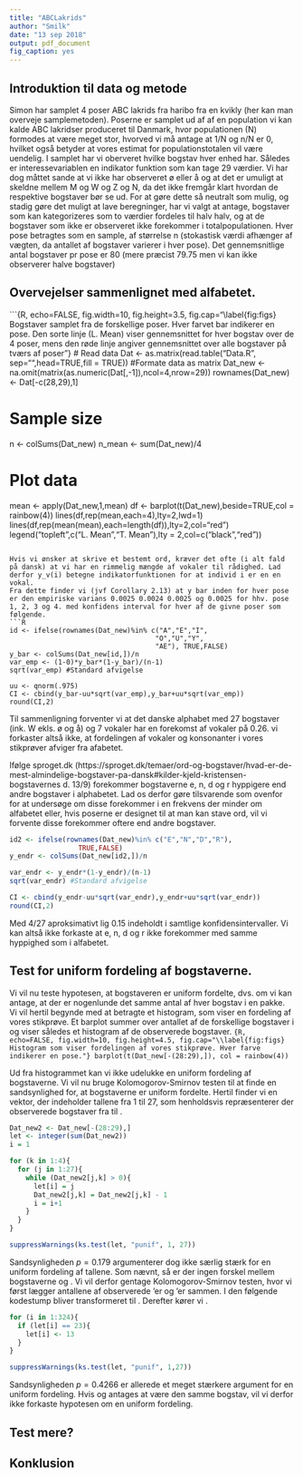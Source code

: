 ```yaml
---
title: "ABCLakrids"
author: "Smilk"
date: "13 sep 2018"
output: pdf_document
fig_caption: yes
---
```


## Introduktion til data og metode
Simon har samplet 4 poser ABC lakrids fra haribo fra en kvikly (her kan man overveje samplemetoden).
Poserne er samplet ud af af en population vi kan kalde ABC lakridser produceret til Danmark, hvor populationen (N) formodes at være meget stor, hvorved vi må antage at 1/N og n/N er 0, hvilket også betyder at vores estimat for populationstotalen vil være uendelig. 
I samplet har vi oberveret hvilke bogstav hver enhed har. Således er interessevariablen en indikator funktion som kan tage 29 værdier.
Vi har dog måttet sande at vi ikke har observeret ø eller å og at det er umuligt at skeldne mellem M og W og Z og N, da det ikke fremgår klart hvordan de respektive bogstaver bør se ud. 
For at gøre dette så neutralt som mulig, og stadig gøre det muligt at lave beregninger, har vi valgt at antage, bogstaver som kan kategorizeres som to værdier fordeles til halv halv, og at de bogstaver som ikke er observeret ikke forekommer i totalpopulationen. 
Hver pose betragtes som en sample, af størrelse n (stokastisk værdi afhænger af vægten, da antallet af bogstaver varierer i hver pose). Det gennemsnitlige antal bogstaver pr pose er 80 (mere præcist 79.75 men vi kan ikke observerer halve bogstaver) 

## Overvejelser sammenlignet med alfabetet.
```{R, echo=FALSE, fig.width=10, fig.height=3.5, fig.cap="\\label{fig:figs} Bogstaver samplet fra de forskellige poser. Hver farvet bar indikerer en pose. Den sorte linje (L. Mean) viser gennemsnittet for hver bogstav over de 4 poser, mens den røde linje angiver gennemsnittet over alle bogstaver på tværs af poser"}
# Read data
Dat <- as.matrix(read.table("Data.R", sep="",head=TRUE,fill = TRUE))
#Formate data as matrix
Dat_new <- na.omit(matrix(as.numeric(Dat[,-1]),ncol=4,nrow=29))
rownames(Dat_new) <- Dat[-c(28,29),1]

# Sample size
n <- colSums(Dat_new)
n_mean <- sum(Dat_new)/4

# Plot data
mean <- apply(Dat_new,1,mean)
df <- barplot(t(Dat_new),beside=TRUE,col = rainbow(4))
lines(df,rep(mean,each=4),lty=2,lwd=1)
lines(df,rep(mean(mean),each=length(df)),lty=2,col="red")
legend("topleft",c("L. Mean","T. Mean"),lty = 2,col=c("black","red"))
```

Hvis vi ønsker at skrive et bestemt ord, kræver det ofte (i alt fald på dansk) at vi har en rimmelig mængde af vokaler til rådighed. Lad derfor y_v(i) betegne indikatorfunktionen for at individ i er en en vokal.
Fra dette finder vi (jvf Corollary 2.13) at y bar inden for hver pose er den empiriske varians 0.0025 0.0024 0.0025 og 0.0025 for hhv. pose 1, 2, 3 og 4. med konfidens interval for hver af de givne poser som følgende.
```R
id <- ifelse(rownames(Dat_new)%in% c("A","E","I",
                                    "O","U","Y",
                                    "AE"), TRUE,FALSE)
y_bar <- colSums(Dat_new[id,])/n
var_emp <- (1-0)*y_bar*(1-y_bar)/(n-1)
sqrt(var_emp) #Standard afvigelse

uu <- qnorm(.975)
CI <- cbind(y_bar-uu*sqrt(var_emp),y_bar+uu*sqrt(var_emp))
round(CI,2)
```


Til sammenligning forventer vi at det danske alphabet med 27 bogstaver (ink. W ekls. ø og å) og 7 vokaler har en forekomst af vokaler på 0.26. vi forkaster altså ikke, at fordelingen af vokaler og konsonanter i vores stikprøver afviger fra afabetet.


Ifølge sproget.dk (https://sproget.dk/temaer/ord-og-bogstaver/hvad-er-de-mest-almindelige-bogstaver-pa-dansk#kilder-kjeld-kristensen-bogstavernes d. 13/9) forekommer bogstaverne e, n, d og r hyppigere end andre bogstaver i alphabetet. 
Lad os derfor gøre tilsvarende som ovenfor for at undersøge om disse forekommer i en frekvens der minder om alfabetet eller, hvis poserne er designet til at man kan stave ord, vil vi forvente disse forekommer oftere end andre bogstaver. 
```R
id2 <- ifelse(rownames(Dat_new)%in% c("E","N","D","R"), 
                 TRUE,FALSE)
y_endr <- colSums(Dat_new[id2,])/n

var_endr <- y_endr*(1-y_endr)/(n-1)
sqrt(var_endr) #Standard afvigelse

CI <- cbind(y_endr-uu*sqrt(var_endr),y_endr+uu*sqrt(var_endr))
round(CI,2)
```

Med 4/27 aproksimativt lig 0.15 indeholdt i samtlige konfidensintervaller. Vi kan altså ikke forkaste at e, n, d og r ikke forekommer med samme hyppighed som i alfabetet. 

## Test for uniform fordeling af bogstaverne.
Vi vil nu teste hypotesen, at bogstaveren er uniform fordelte, dvs. om vi kan antage, at der er nogenlunde det samme antal af hver bogstav i en pakke. Vi vil hertil begynde med at betragte et histogram, som viser en fordeling af vores stikprøve. Et barplot summer over antallet af de forskellige bogstaver i \texttt{Dat\_new} og viser således et histogram af de observerede bogstaver.
```{R, echo=FALSE, fig.width=10, fig.height=4.5, fig.cap="\\label{fig:figs} Histogram som viser fordelingen af vores stikprøve. Hver farve indikerer en pose."}
barplot(t(Dat_new[-(28:29),]), col = rainbow(4))
```

Ud fra histogrammet kan vi ikke udelukke en uniform fordeling af bogstaverne. Vi vil nu bruge Kolomogorov-Smirnov testen til at finde en sandsynlighed for, at bogstaverne er uniform fordelte. Hertil finder vi en vektor, der indeholder tallene fra 1 til 27, som henholdsvis repræsenterer der observerede bogstaver fra \texttt{A} til \texttt{Æ}.
```R
Dat_new2 <- Dat_new[-(28:29),]
let <- integer(sum(Dat_new2))
i = 1

for (k in 1:4){
  for (j in 1:27){
    while (Dat_new2[j,k] > 0){
      let[i] = j
      Dat_new2[j,k] = Dat_new2[j,k] - 1
      i = i+1
    }
  }
}

suppressWarnings(ks.test(let, "punif", 1, 27))
```
Sandsynligheden $p = 0.179$ argumenterer dog ikke særlig stærk for en uniform fordeling af tallene.\newline
Som nævnt, så er der ingen forskel mellem bogstaverne \texttt{M} og \texttt{W}. Vi vil derfor gentage Kolomogorov-Smirnov testen, hvor vi først lægger antallene af observerede \texttt{M}'er og \texttt{W}'er sammen. I den følgende kodestump bliver \texttt{W} transformeret til \texttt{M}. Derefter kører vi \texttt{ks.test}.
```R
for (i in 1:324){
  if (let[i] == 23){
    let[i] <- 13
  }
}

suppressWarnings(ks.test(let, "punif", 1,27))
```
Sandsynligheden $p = 0.4266$ er allerede et meget stærkere argument for en uniform fordeling. Hvis \texttt{M} og \texttt{W} antages at være den samme bogstav, vil vi derfor ikke forkaste hypotesen om en uniform fordeling.


## Test mere?

## Konklusion